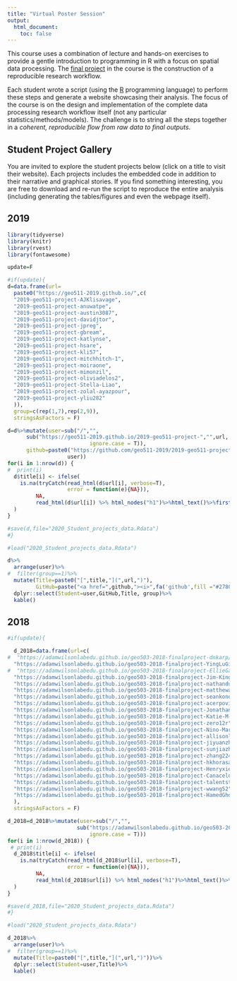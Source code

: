 ```yaml
---
title: "Virtual Poster Session"
output:
  html_document:
    toc: false
---
```

 
This course uses a combination of lecture and hands-on exercises to provide a gentle introduction to programming in R with a focus on spatial data processing. The [final project](Project.html) in the course is the construction of a reproducible research workflow.

Each student wrote a script (using the [R](https://www.r-project.org/) programming language) to perform these steps and generate a website showcasing their analysis. The focus of the course is on the design and implementation of the complete data processing research workflow itself (not any particular statistics/methods/models). The challenge is to string all the steps together in a _coherent, reproducible flow from raw data to final outputs_.  

## Student Project Gallery

You are invited to explore the student projects below (click on a title to visit their website).  Each projects includes the embedded code in addition to their narrative and graphical stories.   If you find something interesting, you are free to download and re-run the script to reproduce the entire analysis (including generating the tables/figures and even the webpage itself).

## 2019
```r
library(tidyverse)
library(knitr)
library(rvest)
library(fontawesome)

update=F

#if(update){
d=data.frame(url=
  paste0("https://geo511-2019.github.io/",c(
  "2019-geo511-project-AJKlisavage",
  "2019-geo511-project-anuwatpe",
  "2019-geo511-project-austin3087",
  "2019-geo511-project-davidjtor",
  "2019-geo511-project-jpreg",
  "2019-geo511-project-gbream",
  "2019-geo511-project-katlynse",
  "2019-geo511-project-hsare",
  "2019-geo511-project-kli57",
  "2019-geo511-project-mitchhitch-1",
  "2019-geo511-project-moiraone",
  "2019-geo511-project-mimonzil",
  "2019-geo511-project-oliviadelos2",
  "2019-geo511-project-Stella-Liao",
  "2019-geo511-project-zolal-ayazpour",
  "2019-geo511-project-yliu282"
  )),
  group=c(rep(1,7),rep(2,9)),
  stringsAsFactors = F)

d=d%>%mutate(user=sub("/","",
      sub("https://geo511-2019.github.io/2019-geo511-project-","",url,
                          ignore.case = T)),
      github=paste0("https://github.com/geo511-2019/2019-geo511-project-",
                   user))
for(i in 1:nrow(d)) {
#  print(i)
  d$title[i] <- ifelse(
    is.na(tryCatch(read_html(d$url[i], verbose=T), 
                   error = function(e){NA})),
         NA,
         read_html(d$url[i]) %>% html_nodes("h1")%>%html_text()%>%first()
  )
}

#save(d,file="2020_Student_projects_data.Rdata")
#}
```


```r
#load("2020_Student_projects_data.Rdata")
```

```r
d%>%
  arrange(user)%>%
#  filter(group==1)%>%
  mutate(Title=paste0("[",title,"](",url,")"),
         GitHub=paste("<a href=",github,"><i>",fa('github',fill ="#2780E3"),"</i></a>"))%>%
  dplyr::select(Student=user,GitHub,Title, group)%>%
  kable()
```



## 2018

```r
#if(update){

  d_2018=data.frame(url=c(
#  "https://adamwilsonlabedu.github.io/geo503-2018-finalproject-dnkarp/",
  "https://adamwilsonlabedu.github.io/geo503-2018-finalproject-YingLuGit/",
#  "https://adamwilsonlabedu.github.io/geo503-2018-finalproject-EllieGaiser",
  "https://adamwilsonlabedu.github.io/geo503-2018-finalproject-Jim-King/",
  "https://adamwilsonlabedu.github.io/geo503-2018-finalproject-nathandubinin/",
  "https://adamwilsonlabedu.github.io/geo503-2018-finalproject-matthewamoia/",
  "https://adamwilsonlabedu.github.io/geo503-2018-finalproject-seankono/",
  "https://adamwilsonlabedu.github.io/geo503-2018-finalproject-acerpovicz/",
  "https://adamwilsonlabedu.github.io/geo503-2018-finalproject-JonathanMLynch/",
  "https://adamwilsonlabedu.github.io/geo503-2018-finalproject-Katie-M-Walsh",
  "https://adamwilsonlabedu.github.io/geo503-2018-finalproject-zero12r",
  "https://adamwilsonlabedu.github.io/geo503-2018-finalproject-Nino-Martinez/",
  "https://adamwilsonlabedu.github.io/geo503-2018-finalproject-allisonleet",
  "https://adamwilsonlabedu.github.io/geo503-2018-finalproject-jiyuanzh",
  "https://adamwilsonlabedu.github.io/geo503-2018-finalproject-sunjiazh",
  "https://adamwilsonlabedu.github.io/geo503-2018-finalproject-zhang224",
  "https://adamwilsonlabedu.github.io/geo503-2018-finalproject-hkhorasani",
  "https://adamwilsonlabedu.github.io/geo503-2018-finalproject-Henryxie1003",
  "https://adamwilsonlabedu.github.io/geo503-2018-finalproject-Canacelqr",
  "https://adamwilsonlabedu.github.io/geo503-2018-finalproject-talentstuder",
  "https://adamwilsonlabedu.github.io/geo503-2018-finalproject-wwang52",
  "https://adamwilsonlabedu.github.io/geo503-2018-finalproject-HamedGhodsi90"
  ),
  stringsAsFactors = F)

d_2018=d_2018%>%mutate(user=sub("/","",
                      sub("https://adamwilsonlabedu.github.io/geo503-2018-finalproject-","",url,
                          ignore.case = T)))
for(i in 1:nrow(d_2018)) {
 # print(i)
  d_2018$title[i] <- ifelse(
    is.na(tryCatch(read_html(d_2018$url[i], verbose=T), 
                   error = function(e){NA})),
         NA,
         read_html(d_2018$url[i]) %>% html_nodes("h1")%>%html_text()%>%first()
  )
}

#save(d_2018,file="2020_Student_projects_data.Rdata")
#}

```

```r
#load("2020_Student_projects_data.Rdata")

d_2018%>%
  arrange(user)%>%
#  filter(group==1)%>%
  mutate(Title=paste0("[",title,"](",url,")"))%>%
  dplyr::select(Student=user,Title)%>%
  kable()
```
